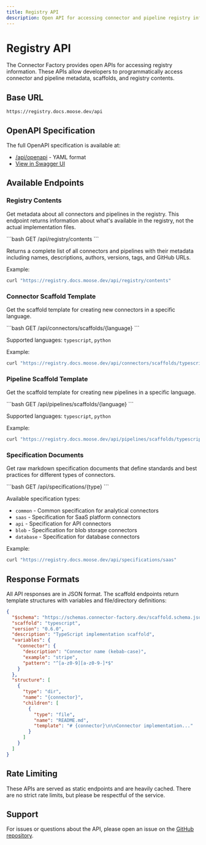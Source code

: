 ```yaml
---
title: Registry API
description: Open API for accessing connector and pipeline registry information
---
```


# Registry API

The Connector Factory provides open APIs for accessing registry information. These APIs allow developers to programmatically access connector and pipeline metadata, scaffolds, and registry contents.

## Base URL

```
https://registry.docs.moose.dev/api
```

## OpenAPI Specification

The full OpenAPI specification is available at:
- [/api/openapi](/api/openapi) - YAML format
- [View in Swagger UI](https://petstore.swagger.io/?url=https://registry.docs.moose.dev/api/openapi)

## Available Endpoints

### Registry Contents

Get metadata about all connectors and pipelines in the registry. This endpoint returns information about what's available in the registry, not the actual implementation files.

<Codeblock>
```bash
GET /api/registry/contents
```
</Codeblock>

Returns a complete list of all connectors and pipelines with their metadata including names, descriptions, authors, versions, tags, and GitHub URLs.

Example:
<Codeblock>
```bash
curl "https://registry.docs.moose.dev/api/registry/contents"
```
</Codeblock>

### Connector Scaffold Template

Get the scaffold template for creating new connectors in a specific language.

<Codeblock>
```bash
GET /api/connectors/scaffolds/{language}
```
</Codeblock>

Supported languages: `typescript`, `python`

Example:
<Codeblock>
```bash
curl "https://registry.docs.moose.dev/api/connectors/scaffolds/typescript"
```
</Codeblock>

### Pipeline Scaffold Template

Get the scaffold template for creating new pipelines in a specific language.

<Codeblock>
```bash
GET /api/pipelines/scaffolds/{language}
```
</Codeblock>

Supported languages: `typescript`, `python`

Example:
<Codeblock>
```bash
curl "https://registry.docs.moose.dev/api/pipelines/scaffolds/typescript"
```
</Codeblock>

### Specification Documents

Get raw markdown specification documents that define standards and best practices for different types of connectors.

<Codeblock>
```bash
GET /api/specifications/{type}
```
</Codeblock>

Available specification types:
- `common` - Common specification for analytical connectors
- `saas` - Specification for SaaS platform connectors
- `api` - Specification for API connectors
- `blob` - Specification for blob storage connectors
- `database` - Specification for database connectors

Example:
<Codeblock>
```bash
curl "https://registry.docs.moose.dev/api/specifications/saas"
```
</Codeblock>

## Response Formats

All API responses are in JSON format. The scaffold endpoints return template structures with variables and file/directory definitions:

```json
{
  "$schema": "https://schemas.connector-factory.dev/scaffold.schema.json",
  "scaffold": "typescript",
  "version": "0.6.0",
  "description": "TypeScript implementation scaffold",
  "variables": {
    "connector": {
      "description": "Connector name (kebab-case)",
      "example": "stripe",
      "pattern": "^[a-z0-9][a-z0-9-]*$"
    }
  },
  "structure": [
    {
      "type": "dir",
      "name": "{connector}",
      "children": [
        {
          "type": "file",
          "name": "README.md",
          "template": "# {connector}\n\nConnector implementation..."
        }
      ]
    }
  ]
}
```

## Rate Limiting

These APIs are served as static endpoints and are heavily cached. There are no strict rate limits, but please be respectful of the service.

## Support

For issues or questions about the API, please open an issue on the [GitHub repository](https://github.com/514-labs/factory).

